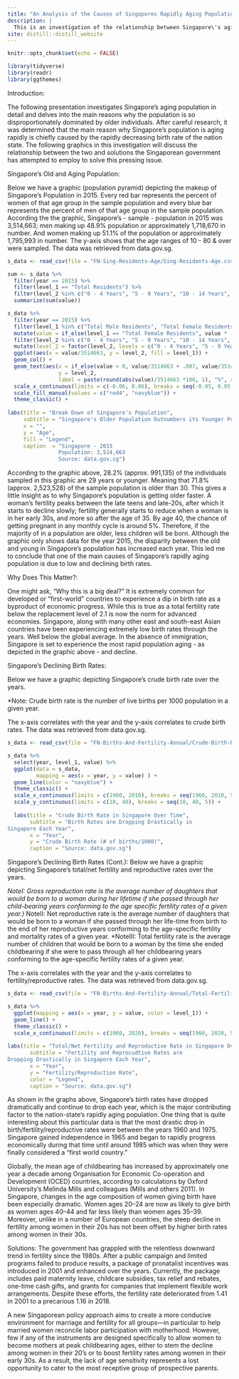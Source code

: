```yaml
---
title: "An Analysis of the Causes of Singapores Rapidly Aging Population"
description: |
  This is an investigation of the relationship between Singapore\'s aging population and the nation-state\'s declining birth rates.
site: distill::distill_website
---
```


```r
knitr::opts_chunk$set(echo = FALSE)
```

```r
library(tidyverse)
library(readr)
library(ggthemes)
```
Introduction:

The following presentation investigates Singapore’s aging population in detail and delves into the main reasons why the population is so disproportionately dominated by older individuals. After careful research, it was determined that the main reason why Singapore’s population is aging rapidly is chiefly caused by the rapidly decreasing birth rate of the nation state. The following graphics in this investigation will discuss the relationship between the two and solutions the Singaporean government has attempted to employ to solve this pressing issue.



Singapore's Old and Aging Population:

Below we have a graphic (population pyramid) depicting the makeup of Singapore's Population in 2015. Every red bar represents the percent of women of that age group in the sample population and every blue bar represents the percent of men of that age group in the sample population. According the the graphic, Singapore's - sample - population in 2015 was 3,514,663; men making up 48.9% population or approximately 1,718,670 in number. And women making up 51.1% of the population or approximately 1,795,993 in number. The y-axis shows that the age ranges of 10 - 80 & over were sampled. The data was retrieved from data.gov.sg.
```r
s_data <- read_csv(file = "FN-Sing-Residents-Age/Sing-Residents-Age.csv", na = "na")

sum <- s_data %>% 
  filter(year == 2015) %>% 
  filter(level_1 == "Total Residents") %>% 
  filter(level_2 %in% c("0 - 4 Years", "5 - 9 Years", "10 - 14 Years", "15 - 19 Years", "20 - 24 Years", "25 - 29 Years", "30 - 34 Years", "35 - 39 Years", "40 - 44 Years", "45 - 49 Years", "50 - 54 Years", "55 - 59 Years", "60 - 64 Years", "65 - 69 Years", "70 - 74 Years", "75 - 79 Years", "80 Years & Over")) %>% 
  summarize(sum(value))

s_data %>% 
  filter(year == 2015) %>% 
  filter(level_1 %in% c("Total Male Residents", "Total Female Residents")) %>% 
  mutate(value = if_else(level_1 == "Total Female Residents", value * -1, value)) %>%
  filter(level_2 %in% c("0 - 4 Years", "5 - 9 Years", "10 - 14 Years", "15 - 19 Years", "20 - 24 Years", "25 - 29 Years", "30 - 34 Years", "35 - 39 Years", "40 - 44 Years", "45 - 49 Years", "50 - 54 Years", "55 - 59 Years", "60 - 64 Years", "65 - 69 Years", "70 - 74 Years", "75 - 79 Years", "80 Years & Over")) %>% 
  mutate(level_2 = factor(level_2, levels = c("0 - 4 Years", "5 - 9 Years", "10 - 14 Years", "15 - 19 Years", "20 - 24 Years", "25 - 29 Years", "30 - 34 Years", "35 - 39 Years", "40 - 44 Years", "45 - 49 Years", "50 - 54 Years", "55 - 59 Years", "60 - 64 Years", "65 - 69 Years", "70 - 74 Years", "75 - 79 Years", "80 Years & Over"))) %>%
  ggplot(aes(x = value/3514663, y = level_2, fill = level_1)) +
  geom_col() +
  geom_text(aes(x = if_else(value > 0, value/3514663 + .007, value/3514663 - .007),
                y = level_2,
                label = paste(round(abs(value)/3514663 *100, 1), "%", sep = "")))  +
  scale_x_continuous(limits = c(-0.06, 0.06), breaks = seq(-0.05, 0.05, 0.02), labels = c("5.0%", "3.0%", "1.0%", "1.0%", "3.0%", "5.0%")) +
  scale_fill_manual(values = c("red4", "navyblue")) + 
  theme_classic() +
  
labs(title = "Break Down of Singapore's Population",
     subtitle = "Singapore's Older Population Outnumbers its Younger Population",
     x = "", 
     y = "Age",
     fill = "Legend",
     caption  = "Singapore - 2015 
                Population: 3,514,663
                Source: data.gov.sg")
```
According to the graphic above, 28.2% (approx. 991,135) of the individuals sampled in this graphic are 29 years or younger. Meaning that 71.8% (approx. 2,523,528) of the sample population is older than 30. This gives a little insight as to why Singapore's population is getting older faster. A woman's fertility peaks between the late teens and late-20s, after which it starts to decline slowly; fertility generally starts to reduce when a woman is in her early 30s, and more so after the age of 35. By age 40, the chance of getting pregnant in any monthly cycle is around 5%. Therefore, if the majority of in a population are older, less children will be born. Although the graphic only shows data for the year 2015, the disparity between the old and young in Singapore's population has increased each year. This led me to conclude that one of the main causes of Singapore's rapidly aging population is due to low and declining birth rates.

Why Does This Matter?:

One might ask, "Why this is a big deal?" It is extremely common for developed or "first-world" countries to experience a dip in birth rate as a byproduct of economic progress. While this is true as a total fertility rate below the replacement level of 2.1 is now the norm for advanced economies. Singapore, along with many other east and south-east Asian countries have been experiencing extremely low birth rates through the years. Well below the global average. In the absence of immigration, Singapore is set to experience the most rapid population aging - as depicted in the graphic above - and decline.

Singapore's Declining Birth Rates:

Below we have a graphic depicting Singapore's crude birth rate over the years. 

*Note: Crude birth rate is the number of live births per 1000 population in a given year.

The x-axis correlates with the year and the y-axis correlates to crude birth rates. The data was retrieved from data.gov.sg.
```r
s_data <- read_csv(file = "FN-Births-And-Fertility-Annual/Crude-Birth-Rate.csv", na = "na")

s_data %>% 
  select(year, level_1, value) %>% 
  ggplot(data = s_data,
         mapping = aes(x = year, y = value) ) +
  geom_line(color = "navyblue") +
  theme_classic() +
  scale_x_continuous(limits = c(1960, 2010), breaks = seq(1960, 2010, 5)) +
  scale_y_continuous(limits = c(10, 40), breaks = seq(10, 40, 5)) +
  
  labs(title = "Crude Birth Rate in Singapore Over Time",
       subtitle = "Birth Rates are Dropping Drastically in 
Singapore Each Year",
       x = "Year",
       y = "Crude Birth Rate (# of births/1000)",
       caption = "Source: data.gov.sg")
```

Singapore's Declining Birth Rates (Cont.):
Below we have a graphic depicting Singapore's total/net fertility and reproductive rates over the years. 

*NoteI: Gross reproduction rate is the average number of daughters that would be born to a woman during her lifetime if she passed through her child-bearing years conforming to the age specific fertility rates of a given year.)
*NoteII: Net reproductive rate is the average number of daughters that would be born to a woman if she passed through her life-time from birth to the end of her reproductive years conforming to the age-specific fertility and mortality rates of a given year.
*NoteIII: Total fertility rate is the average number of children that would be born to a woman by the time she ended childbearing if she were to pass through all her childbearing years conforming to the age-specific fertility
rates of a given year.

The x-axis correlates with the year and the y-axis correlates to fertility/reproductive rates. The data was retrieved from data.gov.sg.
```r
s_data <- read_csv(file = "FN-Births-And-Fertility-Annual/Total-Fertility-And-Reproduction-Rate.csv", na = "na")

s_data %>% 
  ggplot(mapping = aes(x = year, y = value, color = level_1)) +
  geom_line() +
  theme_classic() +
  scale_x_continuous(limits = c(1960, 2020), breaks = seq(1960, 2020, 5)) +
  
labs(title = "Total/Net Fertility and Reproductive Rate in Singapore Over Time",
       subtitle = "Fertility and Reprocudtive Rates are 
Dropping Drastically in Singapore Each Year",
       x = "Year",
       y = "Fertility/Reproduction Rate",
       color = "Legend",
       caption = "Source: data.gov.sg")
```
As shown in the graphs above, Singapore's birth rates have dropped dramatically and continue to drop each year, which is the major contributing factor to the nation-state's rapidly aging population. One thing that is quite interesting about this particular data is that the most drastic drop in birth/fertility/reproductive rates were between the years 1960 and 1975. Singapore gained independence in 1965 and began to rapidly progress economically during that time until around 1985 which was when they were finally considered a "first world country." 

Globally, the mean age of childbearing has increased by approximately one year a decade among Organisation for Economic Co-operation and Development (OCED) countries, according to calculations by Oxford University’s Melinda Mills and colleagues (Mills and others 2011). In Singapore, changes in the age composition of women giving birth have been especially dramatic. Women ages 20–24 are now as likely to give birth as women ages 40–44 and far less likely than women ages 35–39. Moreover, unlike in a number of European countries, the steep decline in fertility among women in their 20s has not been offset by higher birth rates among women in their 30s.


Solutions:
The government has grappled with the relentless downward trend in fertility since the 1980s. After a public campaign and limited programs failed to produce results, a package of pronatalist incentives was introduced in 2001 and enhanced over the years. Currently, the package includes paid maternity leave, childcare subsidies, tax relief and rebates, one-time cash gifts, and grants for companies that implement flexible work arrangements. Despite these efforts, the fertility rate deteriorated from 1.41 in 2001 to a precarious 1.16 in 2018.

A new Singaporean policy approach aims to create a more conducive environment for marriage and fertility for all groups—in particular to help married women reconcile labor participation with motherhood. However, few if any of the instruments are designed specifically to allow women to become mothers at peak childbearing ages, either to stem the decline among women in their 20's or to boost fertility rates among women in their early 30s. As a result, the lack of age sensitivity represents a lost opportunity to cater to the most receptive group of prospective parents.